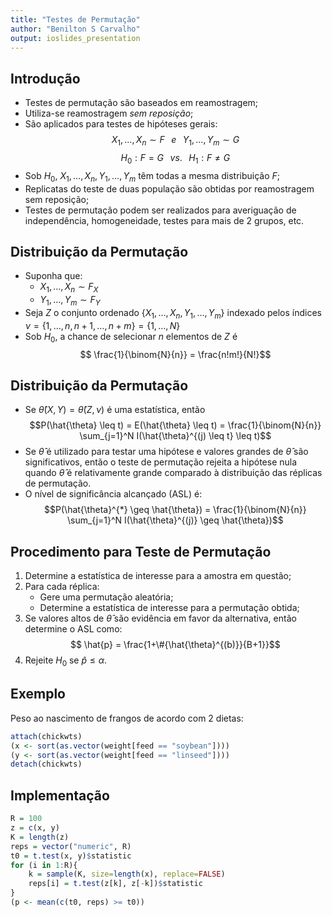 ```yaml
---
title: "Testes de Permutação"
author: "Benilton S Carvalho"
output: ioslides_presentation
---
```


## Introdução

- Testes de permutação são baseados em reamostragem;
- Utiliza-se reamostragem *sem reposição*;
- São aplicados para testes de hipóteses gerais:
$$ X_1, \dots, X_n \sim F \;\;\; e \;\;\; Y_1, \dots, Y_m \sim G$$
$$ H_0: F = G \;\;\;vs.\;\;\; H_1: F \neq G$$
- Sob $H_0$, $X_1, \dots, X_n, Y_1, \dots, Y_m$ têm todas a mesma distribuição $F$;
- Replicatas do teste de duas população são obtidas por reamostragem sem reposição;
- Testes de permutação podem ser realizados para averiguação de independência, homogeneidade, testes para mais de 2 grupos, etc.

## Distribuição da Permutação

- Suponha que:
    - $X_1, \dots, X_n \sim F_X$
    - $Y_1, \dots, Y_m \sim F_Y$
- Seja $Z$ o conjunto ordenado $\{X_1, \dots, X_n, Y_1, \dots, Y_m\}$ indexado pelos índices $\nu = \{1, \dots, n, n+1, \dots, n+m\} = \{1, \dots, N\}$
- Sob $H_0$, a chance de selecionar $n$ elementos de $Z$ é
$$ \frac{1}{\binom{N}{n}} = \frac{n!m!}{N!}$$

## Distribuição da Permutação

- Se $\hat{\theta}(X,Y) = \hat{\theta}(Z, \nu)$ é uma estatística, então
$$P(\hat{\theta} \leq t) = E(\hat{\theta} \leq t) = \frac{1}{\binom{N}{n}} \sum_{j=1}^N I(\hat{\theta}^{(j) \leq t} \leq t)$$
- Se $\hat{\theta}$ é utilizado para testar uma hipótese e valores grandes de $\hat{\theta}$ são significativos, então o teste de permutação rejeita a hipótese nula quando $\hat{\theta}$ é relativamente grande comparado à distribuição das réplicas de permutação.
- O nível de significância alcançado (ASL) é:
$$P(\hat{\theta}^{*} \geq \hat{\theta}) = \frac{1}{\binom{N}{n}} \sum_{j=1}^N I(\hat{\theta}^{(j)} \geq \hat{\theta})$$

## Procedimento para Teste de Permutação

1. Determine a estatística de interesse para a amostra em questão;
2. Para cada réplica:
    - Gere uma permutação aleatória;
    - Determine a estatística de interesse para a permutação obtida;
3. Se valores altos de $\hat{\theta}$ são evidência em favor da alternativa, então determine o ASL como:
$$ \hat{p} = \frac{1+\#{\hat{\theta}^{(b)}}{B+1}}$$
4. Rejeite $H_0$ se $\hat{p} \leq \alpha$.

## Exemplo

Peso ao nascimento de frangos de acordo com 2 dietas:

```r
attach(chickwts)
(x <- sort(as.vector(weight[feed == "soybean"])))
(y <- sort(as.vector(weight[feed == "linseed"])))
detach(chickwts)
```

## Implementação

```r
R = 100
z = c(x, y)
K = length(z)
reps = vector("numeric", R)
t0 = t.test(x, y)$statistic
for (i in 1:R){
    k = sample(K, size=length(x), replace=FALSE)
    reps[i] = t.test(z[k], z[-k])$statistic
}
(p <- mean(c(t0, reps) >= t0))
```
